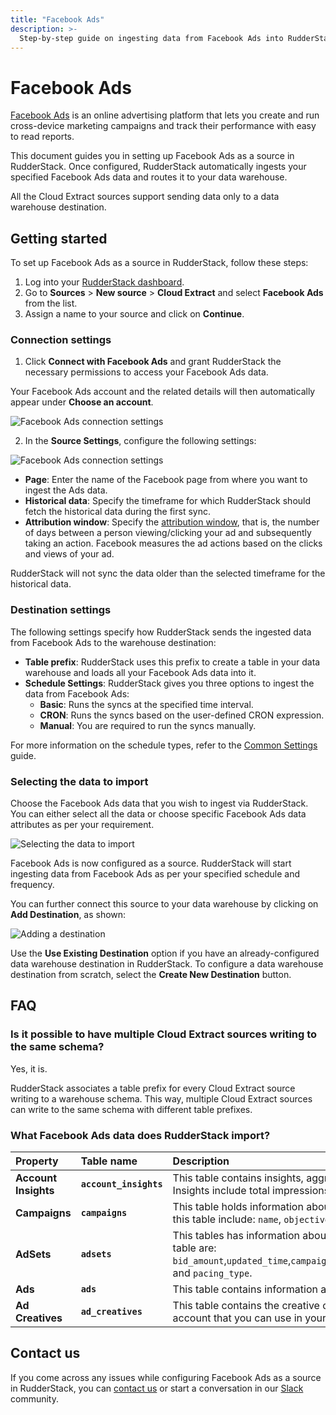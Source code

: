 ```yaml
---
title: "Facebook Ads"
description: >-
  Step-by-step guide on ingesting data from Facebook Ads into RudderStack.
---
```


# Facebook Ads

[Facebook Ads](https://www.facebook.com/business/ads) is an online advertising platform that lets you create and run cross-device marketing campaigns and track their performance with easy to read reports.

This document guides you in setting up Facebook Ads as a source in RudderStack. Once configured, RudderStack automatically ingests your specified Facebook Ads data and routes it to your data warehouse.

<div class="warningBlock">

All the Cloud Extract sources support sending data only to a <Link to="/data-warehouse-integrations/">data warehouse destination</Link>.
</div>

## Getting started

To set up Facebook Ads as a source in RudderStack, follow these steps:

1. Log into your [RudderStack dashboard](https://app.rudderstack.com/).
2. Go to **Sources** > **New source** > **Cloud Extract** and select **Facebook Ads** from the list.
3. Assign a name to your source and click on **Continue**.

### Connection settings

1. Click **Connect with Facebook Ads** and grant RudderStack the necessary permissions to access your Facebook Ads data.

<div class="infoBlock">

Your Facebook Ads account and the related details will then automatically appear under <strong>Choose an account</strong>.
</div>

<img src="../../assets/cloud-extract-sources/fb-ads-1.png" alt="Facebook Ads connection settings" />

2. In the **Source Settings**, configure the following settings:

<img src="../../assets/cloud-extract-sources/fb-ads-2.png" alt="Facebook Ads connection settings" />

- **Page**: Enter the name of the Facebook page from where you want to ingest the Ads data.
- **Historical data**: Specify the timeframe for which RudderStack should fetch the historical data during the first sync.
- **Attribution window**: Specify the [attribution window](https://www.facebook.com/business/help/2198119873776795?id=768381033531365), that is, the number of days between a person viewing/clicking your ad and subsequently taking an action. Facebook measures the ad actions based on the clicks and views of your ad.

<div class="warningBlock">

RudderStack will not sync the data older than the selected timeframe for the historical data.
</div>

### Destination settings

The following settings specify how RudderStack sends the ingested data from Facebook Ads to the warehouse destination:

- **Table prefix**: RudderStack uses this prefix to create a table in your data warehouse and loads all your Facebook Ads data into it.
- **Schedule Settings**: RudderStack gives you three options to ingest the data from Facebook Ads:
    - **Basic**: Runs the syncs at the specified time interval. 
    - **CRON**: Runs the syncs based on the user-defined CRON expression.
    - **Manual**: You are required to run the syncs manually.

<div class="infoBlock">

For more information on the schedule types, refer to the <a href="https://www.rudderstack.com/docs/cloud-extract-sources/common-settings/">Common Settings</a> guide.
</div>

### Selecting the data to import

Choose the Facebook Ads data that you wish to ingest via RudderStack. You can either select all the data or choose specific Facebook Ads data attributes as per your requirement.

<img src="../../assets/cloud-extract-sources/fb-ads-3.png" alt="Selecting the data to import" />

Facebook Ads is now configured as a source. RudderStack will start ingesting data from Facebook Ads as per your specified schedule and frequency.

You can further connect this source to your data warehouse by clicking on **Add Destination**, as shown:

<img src="../../assets/cloud-extract-sources/add-destination.png" alt="Adding a destination" />

<div class="successBlock">

Use the <strong>Use Existing Destination</strong> option if you have an already-configured data warehouse destination in RudderStack. To configure a data warehouse destination from scratch, select the <strong>Create New Destination</strong> button.
</div>

## FAQ

### Is it possible to have multiple Cloud Extract sources writing to the same schema?

Yes, it is.

RudderStack associates a table prefix for every Cloud Extract source writing to a warehouse schema. This way, multiple Cloud Extract sources can write to the same schema with different table prefixes.

### What Facebook Ads data does RudderStack import?

| Property         | Table name         | Description    |
| :------------ | :------------- | :------------------ |
| **Account Insights** | **`account_insights`** | This table contains insights, aggregated for the whole account. Insights include total impressions, CPP, CPC, Reach, and CPM.                                                 |
| **Campaigns**        | **`campaigns`**        | This table holds information about your campaigns. The columns of this table include: `name`, `objective`, `account_id`, and`status`.                             |
| **AdSets**           | **`adsets`**           | This tables has information about your Ad Sets. The columns of this table are: `bid_amount`,`updated_time`,`campaign_id`,`daily_budget`,`lifetime_budget`, and `pacing_type`. |
| **Ads**              | **`ads`**              | This table contains information about your Facebook Ads.                                                                                                                      |
| **Ad Creatives**     | **`ad_creatives`**     | This table contains the creative content for your Facebook Ads account that you can use in your ads.                                                                          |

## Contact us

If you come across any issues while configuring Facebook Ads as a source in RudderStack, you can [contact us](mailto:%20docs@rudderstack.com) or start a conversation in our [Slack](https://rudderstack.com/join-rudderstack-slack-community) community.
